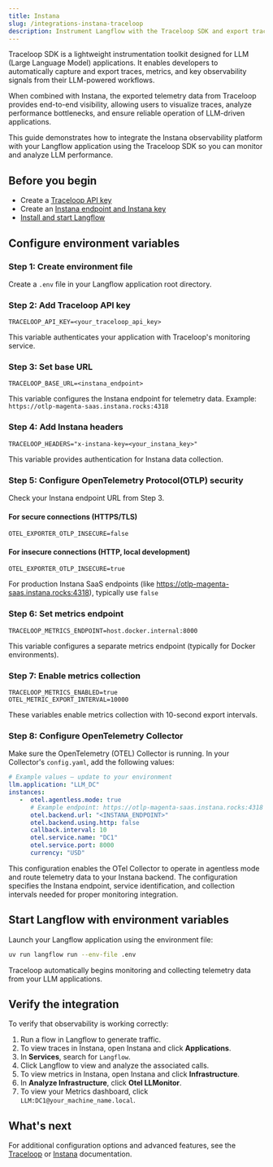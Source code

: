 ```yaml
---
title: Instana
slug: /integrations-instana-traceloop
description: Instrument Langflow with the Traceloop SDK and export traces and metrics to Instana using OpenTelemetry.
---
```


Traceloop SDK is a lightweight instrumentation toolkit designed for LLM (Large Language Model) applications. It enables developers to automatically capture and export traces, metrics, and key observability signals from their LLM-powered workflows.

When combined with Instana, the exported telemetry data from Traceloop provides end-to-end visibility, allowing users to visualize traces, analyze performance bottlenecks, and ensure reliable operation of LLM-driven applications.

This guide demonstrates how to integrate the Instana observability platform with your Langflow application using the Traceloop SDK so you can monitor and analyze LLM performance.

## Before you begin

- Create a [Traceloop API key](https://app.traceloop.com/settings/api-key)
- Create an [Instana endpoint and Instana key](https://www.ibm.com/docs/en/instana-observability/1.0.302)
- [Install and start Langflow](/get-started-installation)

## Configure environment variables

### Step 1: Create environment file
Create a `.env` file in your Langflow application root directory.

### Step 2: Add Traceloop API key
```dotenv
TRACELOOP_API_KEY=<your_traceloop_api_key>
```
This variable authenticates your application with Traceloop's monitoring service.

### Step 3: Set base URL
```dotenv
TRACELOOP_BASE_URL=<instana_endpoint>
```
This variable configures the Instana endpoint for telemetry data. Example: `https://otlp-magenta-saas.instana.rocks:4318`

### Step 4: Add Instana headers
```dotenv
TRACELOOP_HEADERS="x-instana-key=<your_instana_key>"
```
This variable provides authentication for Instana data collection.

### Step 5: Configure OpenTelemetry Protocol(OTLP) security
Check your Instana endpoint URL from Step 3.
#### For secure connections (HTTPS/TLS)
```dotenv
OTEL_EXPORTER_OTLP_INSECURE=false
```

#### For insecure connections (HTTP, local development)
```dotenv
OTEL_EXPORTER_OTLP_INSECURE=true
```
For production Instana SaaS endpoints (like https://otlp-magenta-saas.instana.rocks:4318), typically use `false`

### Step 6: Set metrics endpoint
```dotenv
TRACELOOP_METRICS_ENDPOINT=host.docker.internal:8000
```
This variable configures a separate metrics endpoint (typically for Docker environments).

### Step 7: Enable metrics collection
```dotenv
TRACELOOP_METRICS_ENABLED=true
OTEL_METRIC_EXPORT_INTERVAL=10000
```
These variables enable metrics collection with 10-second export intervals.

### Step 8: Configure OpenTelemetry Collector
Make sure the OpenTelemetry (OTEL) Collector is running. In your Collector's `config.yaml`, add the following values:

```yaml
# Example values — update to your environment
llm.application: "LLM_DC"
instances:
   -  otel.agentless.mode: true
      # Example endpoint: https://otlp-magenta-saas.instana.rocks:4318
      otel.backend.url: "<INSTANA_ENDPOINT>"
      otel.backend.using.http: false
      callback.interval: 10
      otel.service.name: "DC1"
      otel.service.port: 8000
      currency: "USD"
```

This configuration enables the OTel Collector to operate in agentless mode and route telemetry data to your Instana backend. The configuration specifies the Instana endpoint, service identification, and collection intervals needed for proper monitoring integration.

## Start Langflow with environment variables

Launch your Langflow application using the environment file:
```bash
uv run langflow run --env-file .env
```

Traceloop automatically begins monitoring and collecting telemetry data from your LLM applications.

## Verify the integration

To verify that observability is working correctly:

1. Run a flow in Langflow to generate traffic.
2. To view traces in Instana, open Instana and click **Applications**.
3. In **Services**, search for `Langflow`.
4. Click Langflow to view and analyze the associated calls.
5. To view metrics in Instana, open Instana and click **Infrastructure**.
6. In **Analyze Infrastructure**, click **Otel LLMonitor**.
7. To view your Metrics dashboard, click `LLM:DC1@your_machine_name.local`.

## What's next

For additional configuration options and advanced features, see the [Traceloop](https://www.traceloop.com/docs/introduction) or [Instana](https://www.ibm.com/docs/en/instana-observability/current) documentation.